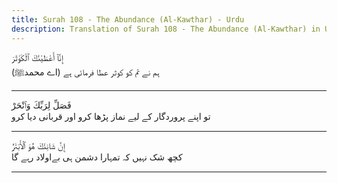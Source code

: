 ```yaml
---
title: Surah 108 - The Abundance (Al-Kawthar) - Urdu
description: Translation of Surah 108 - The Abundance (Al-Kawthar) in Urdu
---
```





<Aside type="quran" title="1">
إِنَّآ أَعْطَيْنَٰكَ ٱلْكَوْثَرَ
</Aside>

<Aside type="reference" title="1">
(اے محمدﷺ) ہم نے تم کو کوثر عطا فرمائی ہے
</Aside>

---

<Aside type="quran" title="2">
فَصَلِّ لِرَبِّكَ وَٱنْحَرْ
</Aside>

<Aside type="reference" title="2">
تو اپنے پروردگار کے لیے نماز پڑھا کرو اور قربانی دیا کرو
</Aside>

---

<Aside type="quran" title="3">
إِنَّ شَانِئَكَ هُوَ ٱلْأَبْتَرُ
</Aside>

<Aside type="reference" title="3">
کچھ شک نہیں کہ تمہارا دشمن ہی بےاولاد رہے گا
</Aside>

---
